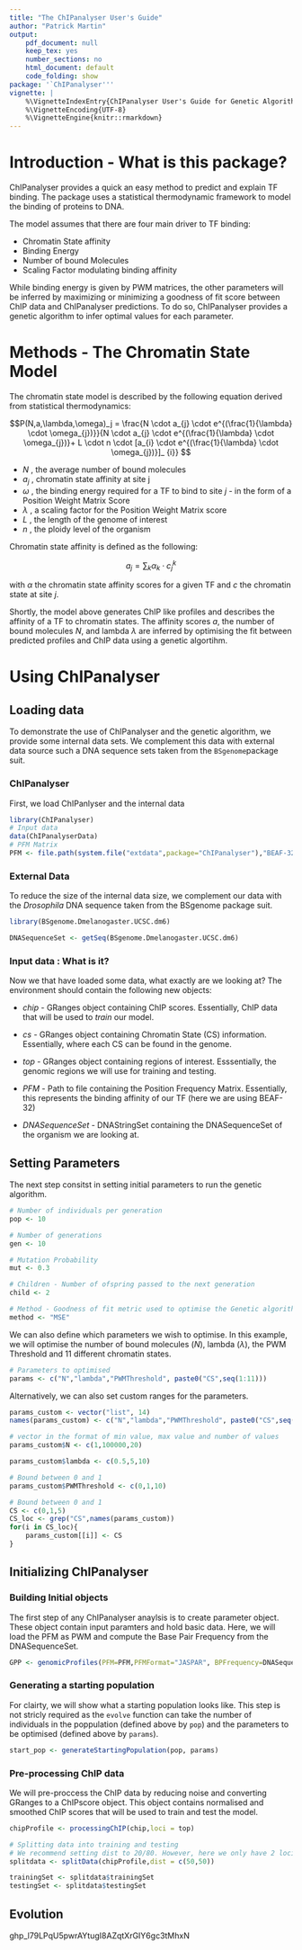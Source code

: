 ```yaml
---
title: "The ChIPanalyser User's Guide"
author: "Patrick Martin"
output:
    pdf_document: null
    keep_tex: yes
    number_sections: no
    html_document: default
    code_folding: show
package: '`ChIPanalyser'''
vignette: |
    %\VignetteIndexEntry{ChIPanalyser User's Guide for Genetic Algorithms}
    %\VignetteEncoding{UTF-8}
    %\VignetteEngine{knitr::rmarkdown}
---
```


# Introduction - What is this package?
ChIPanalyser provides a quick an easy method to predict and explain TF binding.
The package uses a statistical thermodynamic framework to model the binding of
proteins to DNA.

The model assumes that there are four main driver to TF binding:

* Chromatin State affinity
* Binding Energy
* Number of bound Molecules
* Scaling Factor modulating binding affinity

While binding energy is given by PWM matrices, the other parameters will be
inferred by maximizing or minimizing a goodness of fit score between ChIP
data and ChIPanalyser predictions. To do so, ChIPanalyser provides a genetic
algorithm to infer optimal values for each parameter.

# Methods - The Chromatin State Model

The chromatin state model is described by the following equation derived from statistical thermodynamics:

$$P(N,a,\lambda,\omega)_j = \frac{N \cdot a_{j} \cdot e^{(\frac{1}{\lambda} \cdot \omega_{j})}}{N \cdot a_{j} \cdot e^{(\frac{1}{\lambda} \cdot \omega_{j})}+ L \cdot n \cdot [a_{i} \cdot e^{(\frac{1}{\lambda} \cdot \omega_{j})}]_ {i}} $$


* $N$ , the average number of bound molecules
* $a_{j}$ , chromatin state affinity at site j
* $\omega$ , the binding energy required for a TF to bind to site $j$ - in the form of a Position Weight Matrix Score
* $\lambda$ , a scaling factor for the Position Weight Matrix score
* $L$ , the length of the genome of interest
* $n$ , the ploidy level of the organism  


Chromatin state affinity is defined as the following:

$$a_{j} = \sum_{k} \alpha_k \cdot c_{j}^k$$

with $\alpha$ the chromatin state affinity scores for a given TF and $c$ the chromatin state at site $j$.

Shortly, the model above generates ChIP like profiles and describes the affinity of a TF to chromatin states. 
The affinity scores $a$, the number of bound molecules $N$, and lambda $\lambda$ are inferred by optimising the fit between 
predicted profiles and ChIP data using a genetic algortihm. 

# Using ChIPanalyser 

## Loading data
To demonstrate the use of ChIPanalyser and the genetic algorithm, we provide some internal data sets. We complement this data with 
external data source such a DNA sequence sets taken from the `BSgenome`package suit. 

### ChIPanalyser 
First, we load ChIPanlyser and the internal data 
```r
library(ChIPanalyser)
# Input data 
data(ChIPanalyserData)
# PFM Matrix 
PFM <- file.path(system.file("extdata",package="ChIPanalyser"),"BEAF-32.pfm")

```

### External Data 
To reduce the size of the internal data size, we complement our data with the _Drosophila_ DNA sequence taken from the BSgenome package suit. 
```r
library(BSgenome.Dmelanogaster.UCSC.dm6)

DNASequenceSet <- getSeq(BSgenome.Dmelanogaster.UCSC.dm6)

```

### Input data : What is it? 
Now we that have loaded some data, what exactly are we looking at? The environment should contain the following new objects:

* *chip* - GRanges object containing ChIP scores. 
Essentially, ChIP data that will be used to _train_ our model. 

* *cs* - GRanges object containing Chromatin State (CS) information. 
Essentially, where each CS can be found in the genome. 

* *top* - GRanges object containing regions of interest. 
Esssentially, the genomic regions we will use for training and testing. 

* *PFM* - Path to file containing the Position Frequency Matrix. 
Essentially, this represents the binding affinity of our TF (here we are using BEAF-32)

* *DNASequenceSet* - DNAStringSet containing the DNASequenceSet of the organism we are looking at. 

## Setting Parameters
The next step consitst in setting initial parameters to run the genetic algorithm. 
```r
# Number of individuals per generation 
pop <- 10 

# Number of generations 
gen <- 10

# Mutation Probability 
mut <- 0.3

# Children - Number of ofspring passed to the next generation 
child <- 2 

# Method - Goodness of fit metric used to optimise the Genetic algorithm 
method <- "MSE"

```

We can also define which parameters we wish to optimise. In this example, we will optimise the number of bound molecules ($N$),
lambda ($\lambda$), the PWM Threshold and 11 different chromatin states. 
```r
# Parameters to optimised
params <- c("N","lambda","PWMThreshold", paste0("CS",seq(1:11)))
```

Alternatively, we can also set custom ranges for the parameters. 
```r
params_custom <- vector("list", 14)
names(params_custom) <- c("N","lambda","PWMThreshold", paste0("CS",seq(1:11)))

# vector in the format of min value, max value and number of values 
params_custom$N <- c(1,100000,20)

params_custom$lambda <- c(0.5,5,10)

# Bound between 0 and 1 
params_custom$PWMThreshold <- c(0,1,10)

# Bound between 0 and 1 
CS <- c(0,1,5)
CS_loc <- grep("CS",names(params_custom))
for(i in CS_loc){
    params_custom[[i]] <- CS
}
```

## Initializing ChIPanalyser
### Building Initial objects 
The first step of any ChIPanalyser anaylsis is to create parameter object. These object contain input paramters and hold basic data. 
Here, we will load the PFM as PWM and compute the Base Pair Frequency from the DNASequenceSet. 

```r
GPP <- genomicProfiles(PFM=PFM,PFMFormat="JASPAR", BPFrequency=DNASequenceSet)

```

### Generating a starting population 
For clairty, we will show what a starting population looks like. This step is not stricly required as the `evolve` function can take the 
number of individuals in the poppulation (defined above by `pop`) and the parameters to be optimised (defined above by `params`).
```r
start_pop <- generateStartingPopulation(pop, params)
```

### Pre-processing ChIP data
We will pre-proccess the ChIP data by reducing noise and converting GRanges to a ChIPscore object. This object contains normalised and smoothed
ChIP scores that will be used to train and test the model. 

```r
chipProfile <- processingChIP(chip,loci = top)

# Splitting data into training and testing
# We recommend setting dist to 20/80. However, here we only have 2 loci. 
splitdata <- splitData(chipProfile,dist = c(50,50))

trainingSet <- splitdata$trainingSet
testingSet <- splitdata$testingSet
```
    
## Evolution 

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


    
